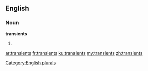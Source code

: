 ==English==

===Noun===
'''transients'''

# {{plural of|transient}}

[[Category:English plurals]]

[[ar:transients]]
[[fr:transients]]
[[ku:transients]]
[[my:transients]]
[[zh:transients]]